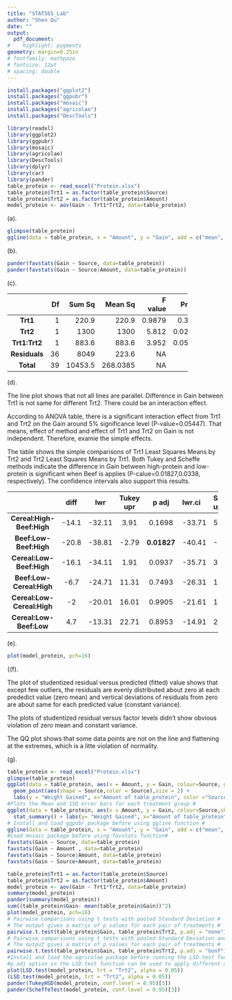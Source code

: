 ```yaml
---
title: "STAT565_Lab"
author: "Shen Qu"
date: ""
output: 
  pdf_document:
#    highlight: pygments
geometry: margin=0.25in
# fontfamily: mathpazo
# fontsize: 12pt
# spacing: double
---
```


<!--```{r setup, include=FALSE}
knitr::opts_chunk$set(echo = TRUE,cache=FALSE, size="tiny",results="markup", tidy=T)

# theme: default, cerulean, journal, flatly, darkly, readable, spacelab, united, cosmo, lumen, paper, sandstone, simplex, and yeti

# highlight: default, tango, pygments, kate, monochrome, espresso, zenburn, haddock, and textmate

#    includes:
#      in_header: preamble.tex
#      before_body: doc-prefix.tex
#      after_body: doc-suffix.tex

#    df_print: default, kable, tibble

#    citation_package: natbib, biblatex

# size = c("normalsize", "tiny", "scriptsize", "footnotesize", "small", "large", "Large", "LARGE", "huge", "Huge")
```-->

```r
install.packages("ggplot2")
install.packages("ggpubr")
install.packages("mosaic")
install.packages("agricolae")
install.packages("DescTools")
```

```r
library(readxl)
library(ggplot2)
library(ggpubr)
library(mosaic)
library(agricolae)
library(DescTools)
library(dplyr)
library(car)
library(pander)
table_protein <- read_excel("Protein.xlsx")
table_protein$Trt1 = as.factor(table_protein$Source)
table_protein$Trt2 = as.factor(table_protein$Amount)
model_protein <- aov(Gain ~ Trt1*Trt2, data=table_protein)
```

(a). \textcolor[rgb]{0.5,0.5,0.5}{Plot the data and report the plot here (A plot with data and means of treatment combinations). Do not report code here. Describe the observed relationship between two factors.}

```r
glimpse(table_protein)
ggline(data = table_protein, x = "Amount", y = "Gain", add = c("mean", "jitter"),shape= "Source",  color = "Source", linetype = "Source", ylab= "Weight Gained", xlab="Amount of table_protein")
```


(b). \textcolor[rgb]{0.5,0.5,0.5}{Obtain the numerical summary for each treatment combination and factor levels separately. Report them here in a tabular form.}

```r
pander(favstats(Gain ~ Source, data=table_protein))
pander(favstats(Gain ~ Source|Amount, data=table_protein))
```

(c). \textcolor[rgb]{0.5,0.5,0.5}{Fit the two-factor factorial model and report the complete ANOVA table here. Do not report code here. The complete ANOVA table should have a row for each of the following: main effects of each treatment, two-factor interaction effects, error and total.}

   -----------------------------------------------------------
        &nbsp;       Df   Sum Sq   Mean Sq   F value   Pr(>F)  
  --------------- ---- -------- --------- --------- ---------
     **Trt1**      1    220.9     220.9    0.9879    0.3269  

   **Trt2**        1     1300     1300      5.812    0.02114 

   **Trt1:Trt2**   1    883.6     883.6     3.952    0.05447 

   **Residuals**   36    8049     223.6      NA        NA    
 
   **Total**       39   10453.5   268.0385      NA        NA    
   -----------------------------------------------------------

(d). \textcolor[rgb]{0.5,0.5,0.5}{Based on the ANOVA table write your conclusion appropriately. Perform all the necessary tests and report the conclusion along with the p-value.}

The line plot shows that not all lines are parallel. Difference in Gain between Trt1 is not same for different Trt2. There could be an interaction effect.

According to ANOVA table, there is a significant interaction effect from Trt1 and Trt2 on the Gain around 5% significance level (P-value=0.05447). That means, effect of method and effect of Trt1 and Trt2 on Gain is not independent. Therefore, examie the simple effects.

The table shows the simple comparisons of Trt1 Least Squares Means by Trt2 and Trt2 Least Squares Means by Trt1. Both Tukey and Scheffe methods indicate the difference in Gain between high-protein and low-protein is significant when Beef is applies (P-calue=0.01827,0.0338, respectively). The confidence intervals also support this results.

   ------------------------------------------------------------------------------------------
               &nbsp;             diff             Tukey                      Scheffe       
               &nbsp;                      lwr      upr     p adj    lwr.ci   upr.ci    pval
   ---------------------------- ------- -------- ------- ----------- -------- ------- ---------
   **Cereal:High-Beef:High**    -14.1   -32.11   3.91      0.1698      -33.71   5.509      0.2358

   **Beef:Low-Beef:High**       -20.8   -38.81   -2.79   **0.01827**   -40.41   -1.191   **0.0338**

   **Cereal:Low-Beef:High**     -16.1   -34.11   1.91      0.0937      -35.71   3.509      0.1418

   **Beef:Low-Cereal:High**     -6.7    -24.71   11.31     0.7493      -26.31   12.91      0.8004

   **Cereal:Low-Cereal:High**    -2     -20.01   16.01     0.9905      -21.61   17.61      0.9929

   **Cereal:Low-Beef:Low**       4.7    -13.31   22.71     0.8953      -14.91   24.31      0.9195
  ------------------------------------------------------------------------------------------

(e). \textcolor[rgb]{0.5,0.5,0.5}{Provide the plots of residuals here. Do not report code here.}

```r
plot(model_protein, pch=16)
```

{(f). \textcolor[rgb]{0.5,0.5,0.5}{Based on the residual plots, clearly explain whether assumptions in the model are satisfied or violated.}

The plot of studentized residual versus predicted (fitted) value shows that except few outliers, the residuals are evenly distributed about zero at each prededict value (zero mean) and vertical deviations of residuals from zero are about same for each predicted value (constant variance).

The plots of studentized residual versus factor levels didn't show obvious violation of zero mean and constant variance.

The QQ plot shows that some data points are not on the line and flattening at the extremes, which is a litte violation of normality.

(g). \textcolor[rgb]{0.5,0.5,0.5}{Report the code here without output.}

```r
table_protein <- read_excel("Protein.xlsx")
glimpse(table_protein)
ggplot(data = table_protein, aes(x = Amount, y = Gain, colour=Source, group=Source))+ 
  geom_point(aes(shape = Source,color = Source),size = 2) + 
  labs(y = "Weight Gained", x="Amount of table_protein", color ="Source of table_protein", shape ="Source of table_protein")
#Plots the Mean and 1SD error bars for each treatment group #
ggplot(data = table_protein, aes(x = Amount, y = Gain, colour=Source,shape = Source, group=Source)) +
  stat_summary() + labs(y= "Weight Gained", x="Amount of table_protein", color="Source", shape="Source")
# Install and load ggpubr package before using ggline function # 
ggline(data = table_protein, x = "Amount", y = "Gain", add = c("mean", "jitter"),shape= "Source",  color = "Source", linetype = "Source", ylab= "Weight Gained", xlab="Amount of table_protein")
#Load mosaic package before using favstats function#
favstats(Gain ~ Source, data=table_protein)
favstats(Gain ~ Amount , data=table_protein)
favstats(Gain ~ Source|Amount, data=table_protein)
favstats(Gain ~ Source+Amount, data=table_protein)

table_protein$Trt1 = as.factor(table_protein$Source)
table_protein$Trt2 = as.factor(table_protein$Amount)
model_protein <- aov(Gain ~ Trt1*Trt2, data=table_protein)
summary(model_protein)
pander(summary(model_protein))
sum((table_protein$Gain- mean(table_protein$Gain))^2)
plot(model_protein, pch=16)
# Pairwise comparisons using t tests with pooled Standard Deviation #
# The output gives a matrix of p values for each pair of treatments #
pairwise.t.test(table_protein$Gain, table_protein$Trt2, p.adj = "none") 
# Pairwise comparisons using t tests with pooled Standard Deviation and Bonferroni adjustment #
# The output gives a matrix of p values for each pair of treatments #
pairwise.t.test(table_protein$Gain, table_protein$Trt2, p.adj = "bonf")
#Install and load the agricolae package before running the LSD.test function below #
#p.adj option in the LSD.test function can be used to apply different adjustments to control error rates#
plot(LSD.test(model_protein, trt = "Trt2", alpha = 0.05))
(LSD.test(model_protein, trt = "Trt2", alpha = 0.05)) 
pander(TukeyHSD(model_protein, conf.level = 0.95)[3])
pander(ScheffeTest(model_protein, conf.level = 0.95)[3])
```